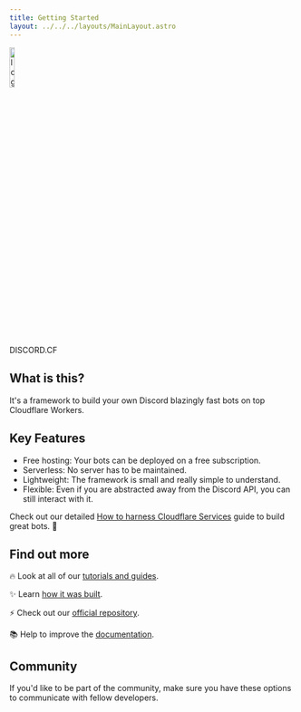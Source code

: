 ```yaml
---
title: Getting Started
layout: ../../../layouts/MainLayout.astro
---
```



<div class="flex items-center justify-center gap-4">
  <img src="/logo.png" alt="logo" width="13.5%"/>
  <div
    id="#getting-started-logo"
    class="self-center
    font-bakbak text-8xl font-bold
    [background-image:var(--accent-gradient)]
    [background-size:400%],
    [background-position:0%]
    [background-clip:text]
    [-webkit-text-fill-color:transparent]"
  >
    <span class="m-0">DISCORD.CF</span>
  </div>
</div>

## What is this?

It's a framework to build your own Discord blazingly fast bots on top Cloudflare Workers.

## Key Features

- Free hosting: Your bots can be deployed on a free subscription.
- Serverless: No server has to be maintained.
- Lightweight: The framework is small and really simple to understand.
- Flexible: Even if you are abstracted away from the Discord API, you can still interact with it.

Check out our detailed [How to harness Cloudflare Services](/en/learn/guides/how-to-harness-cloudflare-services) guide to build great bots. 🚀

<div class="flex gap-6 my-8">
  <Card title="Learn discord.cf" description="Learn how to transform your ideas into amazing bots."/>
  <Card title="API Reference" description="Look up all the information you need to use this framework."/>
</div>

## Find out more

🔥 Look at all of our [tutorials and guides](/en/learn/tutorials/hello-bot).

✨ Learn [how it was built](/en/learn/appendix/history).

⚡ Check out our [official repository](https://github.com/discordcf/discordcf).

📚 Help to improve the [documentation](https://github.com/discordcf/discordcf.org).

## Community

If you'd like to be part of the community, make sure you have these options to communicate with fellow developers.

<CommunityButtons/>
